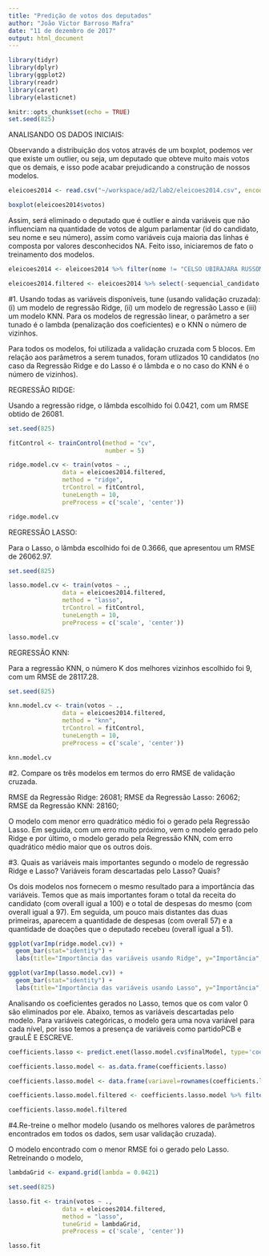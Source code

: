 ```yaml
---
title: "Predição de votos dos deputados"
author: "João Victor Barroso Mafra"
date: "11 de dezembro de 2017"
output: html_document
---
```


```r
library(tidyr)
library(dplyr)
library(ggplot2)
library(readr)
library(caret)
library(elasticnet)
```


```r
knitr::opts_chunk$set(echo = TRUE)
set.seed(825)
```

ANALISANDO OS DADOS INICIAIS:

Observando a distribuição dos votos através de um boxplot, podemos ver que existe um outlier, ou seja, um deputado que obteve muito mais votos que os demais, e isso pode acabar prejudicando a construção de nossos modelos.

```r
eleicoes2014 <- read.csv("~/workspace/ad2/lab2/eleicoes2014.csv", encoding = "latin1") %>% select(-cargo)

boxplot(eleicoes2014$votos)
```

Assim, será eliminado o deputado que é outlier e ainda variáveis que não influenciam na quantidade de votos de algum parlamentar (id do candidato, seu nome e seu número), assim como variáveis cuja maioria das linhas é composta por valores desconhecidos NA. Feito isso, iniciaremos de fato o treinamento dos modelos.

```r

eleicoes2014 <- eleicoes2014 %>% filter(nome != "CELSO UBIRAJARA RUSSOMANNO")

eleicoes2014.filtered <- eleicoes2014 %>% select(-sequencial_candidato, -nome, -numero_cadidato, -recursos_de_outros_candidatos.comites, -recursos_de_partidos, -recursos_de_pessoas_físicas, -recursos_de_pessoas_juridicas, -recursos_proprios, -setor_economico_receita, -setor_economico_despesa) 
```


#1. Usando todas as variáveis disponíveis, tune (usando validação cruzada): (i) um modelo de regressão Ridge, (ii) um modelo de regressão Lasso e (iii) um modelo KNN. Para os modelos de regressão linear, o parâmetro a ser tunado é o lambda (penalização dos coeficientes) e o KNN o número de vizinhos.

Para todos os modelos, foi utilizada a validação cruzada com 5 blocos. Em relação aos parâmetros a serem tunados, foram utlizados 10 candidatos (no caso da Regressão Ridge e do Lasso é o lâmbda e o no caso do KNN é o número de vizinhos).

REGRESSÃO RIDGE:

Usando a regressão ridge, o lâmbda escolhido foi 0.0421, com um RMSE obtido de 26081.

```r

set.seed(825)

fitControl <- trainControl(method = "cv",
                           number = 5)

ridge.model.cv <- train(votos ~ ., 
               data = eleicoes2014.filtered,
               method = "ridge",
               trControl = fitControl,
               tuneLength = 10,
               preProcess = c('scale', 'center'))

ridge.model.cv
```

REGRESSÃO LASSO:

Para o Lasso, o lâmbda escolhido foi de 0.3666, que apresentou um RMSE de 26062.97.

```r

set.seed(825)

lasso.model.cv <- train(votos ~ ., 
               data = eleicoes2014.filtered,
               method = "lasso",
               trControl = fitControl,
               tuneLength = 10,
               preProcess = c('scale', 'center'))

lasso.model.cv

```


REGRESSÃO KNN:

Para a regressão KNN, o número K dos melhores vizinhos escolhido foi 9, com um RMSE de 28117.28.

```r

set.seed(825)

knn.model.cv <- train(votos ~ ., 
               data = eleicoes2014.filtered,
               method = "knn",
               trControl = fitControl,
               tuneLength = 10,
               preProcess = c('scale', 'center'))

knn.model.cv

```

#2. Compare os três modelos em termos do erro RMSE de validação cruzada.

RMSE da Regressão Ridge: 26081;
RMSE da Regressão Lasso: 26062;
RMSE da Regressão KNN: 28160;

O modelo com menor erro quadrático médio foi o gerado pela Regressão Lasso. Em seguida, com um erro muito próximo, vem o modelo gerado pelo Ridge e por último, o modelo gerado pela Regressão KNN, com erro quadrático médio maior que os outros dois.

#3. Quais as variáveis mais importantes segundo o modelo de regressão Ridge e Lasso?  Variáveis foram descartadas pelo Lasso? Quais?

Os dois modelos nos fornecem o mesmo resultado para a importância das variáveis. Temos que as mais importantes foram o total da receita do candidato (com overall igual a 100) e o total de despesas do mesmo (com overall igual a 97). Em seguida, um pouco mais distantes das duas primeiras, aparecem a quantidade de despesas (com overall 57) e a quantidade de doações que o deputado recebeu (overall igual a 51).

```r
ggplot(varImp(ridge.model.cv)) +
  geom_bar(stat="identity") +
  labs(title="Importância das variáveis usando Ridge", y="Importância", x="Variável")
```

```r
ggplot(varImp(lasso.model.cv)) +
  geom_bar(stat="identity") +
  labs(title="Importância das variáveis usando Lasso", y="Importância", x="Variável")
```

Analisando os coeficientes gerados no Lasso, temos que os com valor 0 são eliminados por ele. Abaixo, temos as variáveis descartadas pelo modelo. Para variáveis categóricas, o modelo gera uma nova variável para cada nível, por isso temos a presença de variáveis como partidoPCB e grauLÊ E ESCREVE.

```r
coefficients.lasso <- predict.enet(lasso.model.cv$finalModel, type='coefficients', s=lasso.model.cv$bestTune$fraction, mode='fraction')$coefficients

coefficients.lasso.model <- as.data.frame(coefficients.lasso)

coefficients.lasso.model <- data.frame(variavel=rownames(coefficients.lasso.model), coeficiente=coefficients.lasso)

coefficients.lasso.model.filtered <- coefficients.lasso.model %>% filter(coeficiente == 0)

coefficients.lasso.model.filtered
```


#4.Re-treine o melhor modelo (usando os melhores valores de parâmetros encontrados em todos os dados, sem usar validação cruzada). 

O modelo encontrado com o menor RMSE foi o gerado pelo Lasso. Retreinando o modelo, 

```r

lambdaGrid <- expand.grid(lambda = 0.0421)

set.seed(825)

lasso.fit <- train(votos ~ ., 
               data = eleicoes2014.filtered,
               method = "lasso",
               tuneGrid = lambdaGrid,
               preProcess = c('scale', 'center'))

lasso.fit


```











